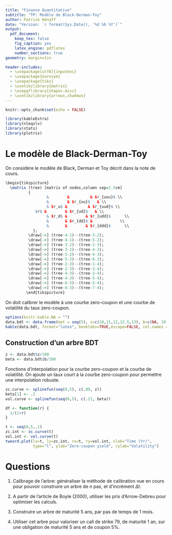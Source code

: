 ```yaml
---
title: "Finance Quantitative"
subtitle: "TP: Modèle de Black-Derman-Toy"
author: Patrick Hénaff
date: "Version: `r format(Sys.Date(), '%d %b %Y')`"
output:
  pdf_document:
    keep_tex: false
    fig_caption: yes
    latex_engine: pdflatex
    number_sections: true
geometry: margin=1in

header-includes:
  - \usepackage[utf8]{inputenc}
  - \usepackage{eurosym}
  - \usepackage{tikz}
  - \usetikzlibrary{matrix}
  - \usepgflibrary{shapes.misc}
  - \usetikzlibrary{arrows,shadows}
---
```


```r
knitr::opts_chunk$set(echo = FALSE)
```

```r
library(kableExtra)
library(nleqslv)
library(stats)
library(plotrix)
```


# Le modèle de Black-Derman-Toy

On considère le modèle de Black, Derman et Toy décrit dans la note de cours.


```r

\begin{tikzpicture}
  \matrix (tree) [matrix of nodes,column sep=1.5cm]
          {
                  &        &         & $r_{uuu}$ \\
                  &        & $r_{uu}$   & \\
                  & $r_u$ &         & $r_{uud}$ \\
             $r$ &        & $r_{ud}$   & \\
                  & $r_d$ &        & $r_{udd}$      \\
                  &       & $r_{dd}$ &            \\
                  &       &        & $r_{ddd}$      \\
            };
          \draw[->] (tree-4-1)--(tree-3-2);
          \draw[->] (tree-4-1)--(tree-5-2);
          \draw[->] (tree-3-2)--(tree-2-3);
          \draw[->] (tree-3-2)--(tree-4-3);
          \draw[->] (tree-5-2)--(tree-4-3);
          \draw[->] (tree-5-2)--(tree-6-3);
          \draw[->] (tree-2-3)--(tree-1-4);
          \draw[->] (tree-2-3)--(tree-3-4);
          \draw[->] (tree-4-3)--(tree-3-4);
          \draw[->] (tree-4-3)--(tree-5-4);
          \draw[->] (tree-6-3)--(tree-5-4);
          \draw[->] (tree-6-3)--(tree-7-4);
         \end{tikzpicture}
```


On doit calibrer le modèle à une courbe zero-coupon et une courbe de volatilité du taux zero-coupon. 


```r
options(knitr.kable.NA = "")
data.bdt <- data.frame(mat = seq(5), z=c(10,11,12,12.5,13), b=c(NA, 19,18,17.,16.))
kable(data.bdt, format="latex", booktabs=TRUE,escape=FALSE, col.names = c("Maturity", "$z(t)$", "$\\beta(t)$"))
```

## Construction d'un arbre BDT

```r
z <- data.bdt$z/100
beta <- data.bdt$b/100
```

Fonctions d'interpolation pour la courbe zero-coupon et la courbe de volatilité. On ajoute un taux court à la courbe zero-coupon pour permettre une interpolation robuste.

```r
zc.curve <- splinefun(seq(0,5), c(.09, z))
beta[1] <- .2
vol.curve <- splinefun(seq(0,5), c(.21, beta))

df <- function(r) {
  1/(1+r)
}
```


```r
t <- seq(0,5,.1)
zc.int <- zc.curve(t)
vol.int <- vol.curve(t)
twoord.plot(lx=t, ly=zc.int, rx=t, ry=vol.int, xlab="Time (Yr)",
            type="l", ylab="Zero-coupon yield", rylab="Volatility")
```

# Questions

1. Calibrage de l'arbre: généraliser la méthode de calibration vue en cours pour pouvoir construire un arbre de $n$ pas, et d'incrément $\Delta t$.

2. A partir de l'article de Boyle (2000), utiliser les prix d'Arrow-Debreu pour optimiser les calculs. 

3. Construire un arbre de maturité 5 ans, par pas de temps de 1 mois. 

4. Utiliser cet arbre pour valoriser un call de strike 79, de maturité 1 an, sur une obligation de maturité 5 ans et de coupon 5%.

